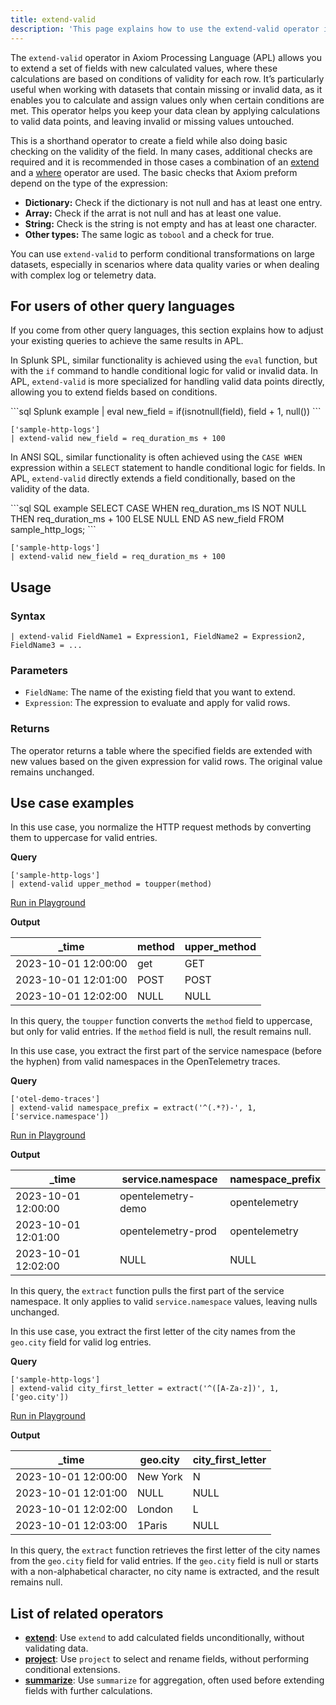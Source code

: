 ```yaml
---
title: extend-valid
description: 'This page explains how to use the extend-valid operator in APL.'
---
```


The `extend-valid` operator in Axiom Processing Language (APL) allows you to extend a set of fields with new calculated values, where these calculations are based on conditions of validity for each row. It’s particularly useful when working with datasets that contain missing or invalid data, as it enables you to calculate and assign values only when certain conditions are met. This operator helps you keep your data clean by applying calculations to valid data points, and leaving invalid or missing values untouched.

This is a shorthand operator to create a field while also doing basic checking on the validity of the field. In many cases, additional checks are required and it is recommended in those cases a combination of an [extend](/apl/tabular-operators/extend-operator) and a [where](/apl/tabular-operators/where-operator) operator are used. The basic checks that Axiom preform depend on the type of the expression:

- **Dictionary:** Check if the dictionary is not null and has at least one entry.
- **Array:** Check if the arrat is not null and has at least one value.
- **String:** Check is the string is not empty and has at least one character.
- **Other types:** The same logic as `tobool` and a check for true.

You can use `extend-valid` to perform conditional transformations on large datasets, especially in scenarios where data quality varies or when dealing with complex log or telemetry data.

## For users of other query languages

If you come from other query languages, this section explains how to adjust your existing queries to achieve the same results in APL.

<AccordionGroup>
<Accordion title="Splunk SPL users">

In Splunk SPL, similar functionality is achieved using the `eval` function, but with the `if` command to handle conditional logic for valid or invalid data. In APL, `extend-valid` is more specialized for handling valid data points directly, allowing you to extend fields based on conditions.

<CodeGroup>
```sql Splunk example
| eval new_field = if(isnotnull(field), field + 1, null())
```

```kusto APL equivalent
['sample-http-logs'] 
| extend-valid new_field = req_duration_ms + 100
```
</CodeGroup>

</Accordion>
<Accordion title="ANSI SQL users">

In ANSI SQL, similar functionality is often achieved using the `CASE WHEN` expression within a `SELECT` statement to handle conditional logic for fields. In APL, `extend-valid` directly extends a field conditionally, based on the validity of the data.

<CodeGroup>
```sql SQL example
SELECT CASE WHEN req_duration_ms IS NOT NULL THEN req_duration_ms + 100 ELSE NULL END AS new_field FROM sample_http_logs;
```

```kusto APL equivalent
['sample-http-logs'] 
| extend-valid new_field = req_duration_ms + 100
```
</CodeGroup>

</Accordion>
</AccordionGroup>

## Usage

### Syntax

```kusto
| extend-valid FieldName1 = Expression1, FieldName2 = Expression2, FieldName3 = ...
```

### Parameters

- `FieldName`: The name of the existing field that you want to extend.
- `Expression`: The expression to evaluate and apply for valid rows.

### Returns

The operator returns a table where the specified fields are extended with new values based on the given expression for valid rows. The original value remains unchanged.

## Use case examples

<Tabs>
<Tab title="Log analysis">

In this use case, you normalize the HTTP request methods by converting them to uppercase for valid entries.

**Query**

```kusto
['sample-http-logs']
| extend-valid upper_method = toupper(method)
```

[Run in Playground](https://play.axiom.co/axiom-play-qf1k/explorer?initForm=%7B%22apl%22%3A%22%5B'sample-http-logs'%5D%20%7C%20extend-valid%20upper_method%20%3D%20toupper(method)%22%7D)

**Output**

| _time               | method | upper_method |
|---------------------|--------|--------------|
| 2023-10-01 12:00:00 | get    | GET          |
| 2023-10-01 12:01:00 | POST   | POST         |
| 2023-10-01 12:02:00 | NULL   | NULL         |

In this query, the `toupper` function converts the `method` field to uppercase, but only for valid entries. If the `method` field is null, the result remains null.

</Tab>
<Tab title="OpenTelemetry traces">

In this use case, you extract the first part of the service namespace (before the hyphen) from valid namespaces in the OpenTelemetry traces.

**Query**

```kusto
['otel-demo-traces']
| extend-valid namespace_prefix = extract('^(.*?)-', 1, ['service.namespace'])
```

[Run in Playground](https://play.axiom.co/axiom-play-qf1k/explorer?initForm=%7B%22apl%22%3A%22%5B'otel-demo-traces'%5D%20%7C%20extend-valid%20namespace_prefix%20%3D%20extract('%5E(.*%3F)-'%2C%201%2C%20%5B'service.namespace'%5D)%22%7D)

**Output**

| _time               | service.namespace                | namespace_prefix |
|---------------------|-------------------------|--------------|
| 2023-10-01 12:00:00 | opentelemetry-demo     | opentelemetry       |
| 2023-10-01 12:01:00 | opentelemetry-prod     | opentelemetry       |
| 2023-10-01 12:02:00 | NULL                    | NULL         |

In this query, the `extract` function pulls the first part of the service namespace. It only applies to valid `service.namespace` values, leaving nulls unchanged.

</Tab>
<Tab title="Security logs">

In this use case, you extract the first letter of the city names from the `geo.city` field for valid log entries.

**Query**

```kusto
['sample-http-logs']
| extend-valid city_first_letter = extract('^([A-Za-z])', 1, ['geo.city'])
```

[Run in Playground](https://play.axiom.co/axiom-play-qf1k/explorer?initForm=%7B%22apl%22%3A%22%5B'sample-http-logs'%5D%20%7C%20extend-valid%20city_first_letter%20%3D%20extract('%5E(%5BA-Za-z%5D)'%2C%201%2C%20%5B'geo.city'%5D)%22%7D)

**Output**

| _time               | geo.city | city_first_letter |
|---------------------|--------------|-----------|
| 2023-10-01 12:00:00 | New York     | N       |
| 2023-10-01 12:01:00 | NULL         | NULL      |
| 2023-10-01 12:02:00 | London       | L    |
| 2023-10-01 12:03:00 | 1Paris       | NULL    |

In this query, the `extract` function retrieves the first letter of the city names from the `geo.city` field for valid entries. If the `geo.city` field is null or starts with a non-alphabetical character, no city name is extracted, and the result remains null.

</Tab>
</Tabs>

## List of related operators

- [**extend**](/apl/tabular-operators/extend-operator): Use `extend` to add calculated fields unconditionally, without validating data.
- [**project**](/apl/tabular-operators/project-operator): Use `project` to select and rename fields, without performing conditional extensions.
- [**summarize**](/apl/tabular-operators/summarize-operator): Use `summarize` for aggregation, often used before extending fields with further calculations.